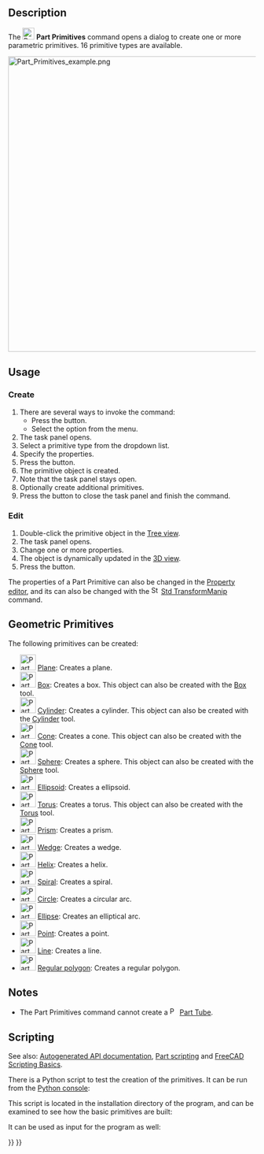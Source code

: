 <languages/>

{{Docnav
|[[Part_Tube|Tube]]
|[[Part_Plane|Plane]]
|[[Part_Workbench|Part]]
|IconL=Part_Tube.svg
|IconR=Part_Plane.svg
|IconC=Workbench_Part.svg
}}

{{GuiCommand
|Name=Part Primitives
|MenuLocation=Part → Create primitives...
|Workbenches=[[Part_Workbench|Part]], [[OpenSCAD_Workbench|OpenSCAD]]
|SeeAlso=[[Part_Builder|Part Builder]]
}}

== Description == 

The [[Image:Part_Primitives.svg|24px]] '''Part Primitives''' command opens a dialog to create one or more parametric primitives. 16 primitive types are available.

[[File:Part_Primitives_example.png|600px]]
{{Caption|The primitives that can be created with the command}}

== Usage ==

=== Create ===

# There are several ways to invoke the command:
#* Press the {{Button|[[Image:Part_Primitives.svg|16px]] [[Part_Primitives|Create Primitives...]]}} button.
#* Select the {{MenuCommand|Part → [[Image:Part_Primitives.svg|16px]] Create Primitives...}} option from the menu.
# The {{MenuCommand|Geometric Primitives}} task panel opens.
# Select a primitive type from the dropdown list.
# Specify the properties.
# Press the {{Button|Create}} button.
# The primitive object is created.
# Note that the task panel stays open.
# Optionally create additional primitives.
# Press the {{Button|Close}} button to close the task panel and finish the command.

=== Edit ===

# Double-click the primitive object in the [[Tree_view|Tree view]].
# The {{MenuCommand|Geometric Primitives}} task panel opens.
# Change one or more properties.
# The object is dynamically updated in the [[3D_view|3D view]].
# Press the {{Button|OK}} button.

The properties of a Part Primitive can also be changed in the [[Property_editor|Property editor]], and its {{PropertyData|Placement}} can also be changed with the [[Image:Std_TransformManip.svg|16px]] [[Std_TransformManip|Std TransformManip]] command.

== Geometric Primitives ==

The following primitives can be created:
*[[Image:Part_Plane.svg|32px]] [[Part_Plane|Plane]]: Creates a plane.
*[[Image:Part_Box.svg|32px]] [[Part_Box|Box]]: Creates a box. This object can also be created with the [[Part_Box|Box]] tool.
*[[Image:Part_Cylinder.svg|32px]] [[Part_Cylinder|Cylinder]]: Creates a cylinder. This object can also be created with the [[Part_Cylinder|Cylinder]] tool.
*[[Image:Part_Cone.svg|32px]] [[Part_Cone|Cone]]: Creates a cone. This object can also be created with the [[Part_Cone|Cone]] tool.
*[[Image:Part_Sphere.svg|32px]] [[Part_Sphere|Sphere]]: Creates a sphere.  This object can also be created with the [[Part_Sphere|Sphere]] tool.
*[[Image:Part_Ellipsoid.svg|32px]] [[Part_Ellipsoid|Ellipsoid]]: Creates a ellipsoid.
*[[Image:Part_Torus.svg|32px]] [[Part_Torus|Torus]]: Creates a torus. This object can also be created with the [[Part_Torus|Torus]] tool.
*[[Image:Part_Prism.svg|32px]] [[Part_Prism|Prism]]: Creates a prism.
*[[Image:Part_Wedge.svg|32px]] [[Part_Wedge|Wedge]]: Creates a wedge.
*[[Image:Part_Helix.svg|32px]] [[Part_Helix|Helix]]: Creates a helix.
*[[Image:Part_Spiral.svg|32px]] [[Part_Spiral|Spiral]]: Creates a spiral.
*[[Image:Part_Circle.svg|32px]] [[Part_Circle|Circle]]: Creates a circular arc.
*[[Image:Part_Ellipse.svg|32px]] [[Part_Ellipse|Ellipse]]: Creates an elliptical arc.
*[[Image:Part_Point.svg|32px]] [[Part_Point|Point]]: Creates a point.
*[[Image:Part_Line.svg|32px]] [[Part_Line|Line]]: Creates a line.
*[[Image:Part_RegularPolygon.svg|32px]] [[Part_RegularPolygon|Regular polygon]]: Creates a regular polygon.

== Notes ==

* The Part Primitives command cannot create a [[Image:Part_Tube.svg|16px]] [[Part_Tube|Part Tube]].

== Scripting ==

See also: [https://freecad.github.io/SourceDoc/ Autogenerated API documentation], [[Part_scripting|Part scripting]] and [[FreeCAD_Scripting_Basics|FreeCAD Scripting Basics]].

There is a Python script to test the creation of the primitives. It can be run from the [[Python_console|Python console]]:

{{Code|code=
import parttests.part_test_objects as pto
pto.create_test_file("example_file")
}}

This script is located in the installation directory of the program, and can be examined to see how the basic primitives are built:

{{Code|code=
$INSTALL_DIR/Mod/Part/parttests/part_test_objects.py
}}

It can be used as input for the program as well:

{{Code|code=
freecad $INSTALL_DIR/Mod/Part/parttests/part_test_objects.py
}}


{{Docnav
|[[Part_Tube|Tube]]
|[[Part_Plane|Plane]]
|[[Part_Workbench|Part]]
|IconL=Part_Tube.svg
|IconR=Part_Plane.svg
|IconC=Workbench_Part.svg
}}

{{Part_Tools_navi{{#translation:}}}}
{{Userdocnavi{{#translation:}}}}